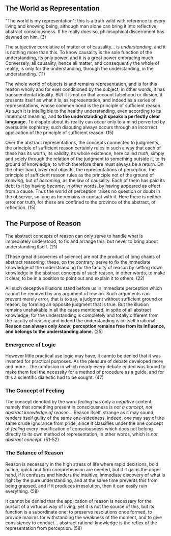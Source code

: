 
<Article
  title="The World as Will and Representation"
  ctime="Oct. 20, 2022"
  subtitle="Excerpts from 'The World as Will and Representation'
  by Arthur Schopenhauer."
>

## The World as Representation

"The world is my representation": this is a truth valid with reference to
every living and knowing being, although man alone can bring it into reflective,
abstract consciousness. If he really does so, philosophical discernment has dawned on him. (3)

The subjective correlative of matter or of causality... is *understanding*,
and it is nothing more than this. To know causality is the sole function of the understanding,
its only power, and it is a great power embracing much. Conversely, all causality,
hence all matter, and consequently the whole of reality, is only for the understanding,
through the understanding, in the understanding. (11)

The whole world of objects is and remains representation, and is for this reason
wholly and for ever conditioned by the subject; in other words, it has
transcendental ideality. BUt it is not on that account falsehood or illusion;
it presents itself as what it is, as representation, and indeed as a series of
representations, whose common bond is the principle of sufficient reason. As such it is intelligible to the
healthy understanding, even according to its innermost meaning, and
**to the understanding it speaks a perfectly clear language.**
To dispute about its reality can occur only to a mind perverted by oversubtle sophistry;
such disputing always occurs through an incorrect application of the principle of sufficient reason.
(15)

Over the abstract representations, the concepts connected to judgments,
the principle of sufficient reason certainly rules in such a way that each of these has its worth,
its validity, its whole existence, here called *truth*, simply and solely through the relation
of the judgment to something outside it, to its ground of knowledge, to which therefore there must always be a return.
On the other hand, over real objects, the representations of perception, the principle of sufficient reason
rules as the principle not of the ground of *knowing*, but of *becoming*, as the law of causality.
Each of them has paid its debt to it by having *become*, in other words, by having appeared as effect from a cause.
Thus the world of perception raises no question or doubt in the observer, so long as he remains in contact with it.
Here there is neither error nor truth, for these are confined to the province of the abstract, of reflection.
(15)

## The Purpose of Reason

The abstract concepts of reason can only serve to handle what is immediately understood, to fix and arrange this, but never to bring
about understanding itself.
(21)

[Those great discoveries of science] are not the product of long chains of abstract reasoning; these, on the contrary,
serve to fix the immediate knowledge of the understsanding for the faculty of reason by setting down knowledge in the
abstract concepts of such reason, in other words, to make it clear, to be in a position to point out and explain it to others.
(22)

All such deceptive illusions stand before us in immediate perception which cannot be removed by any argument of reason.
Such arguments can prevent merely error, that is to say, a judgment without sufficient ground or reason, by forming an opposite judgment that is true.
But the illusion remains unshakable in all the cases mentioned, in spite of all abstract knowledge; for the understanding is
completely and totally different from the faculty of reason; and indeed the understanding is in itself irrational.
**Reason can always only *know*; perception remains free from its influence, and belongs to the understanding alone.**
(25)

### Emergence of Logic

However little practical use logic may have, it cannto be denied that it was invented for
practical purposes. As the pleasure of debate developed more and more...
the confusion in which nearly every debate ended was bound to make them feel the necessity for a method of procedure
as a guide, and for this a scientific dialectic had to be sought. (47)

### The Concept of Feeling

The concept denoted by the word *feeling* has only a *negative* content, namely
that something present in consciousness is *not a concept, not abstract knowledge of reason*...
Reason itself, strange as it may sound, renders itself guilty of the same one-sidedness, indeed, one may say of the same
crude ignorance from pride, since it classifies under the one concept of *feeling* every modification
of consciousness which does not belong directly to its own method of representation, in other words,
which is *not abstract concept.* (51-52)

### The Balance of Reason

Reason is necessary in the high stress of life where rapid decisions, bold action,
quick and firm comprehension are needed, but if it gains the upper hand, if it confuses
and hinders the intuitive, immediate discovery of what is right by the pure understanding,
and at the same time prevents this from being grapsed, and if it produces irresolution,
then it can easily ruin everything. (58)

It cannot be denied that the application of reason is necessary for the pursuit of a
virtuous way of living; yet it is not the source of this, but its function is a subordinate one;
to preserve resolutions once formed, to provide maxims for withstanding the weakness of the moment, and to give
consistency to conduct...
abstract rational knowledge is the reflex of the representation from perception. (58)



</Article>
